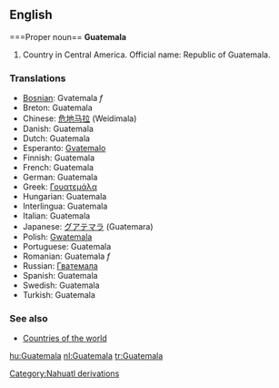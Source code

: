 ==English==

===Proper noun==
'''Guatemala'''
{{wikipedia}}
# Country in Central America. Official name: Republic of Guatemala.
===Translations===
*[[Bosnian]]: Gvatemala ''f''
*Breton: Guatemala
*Chinese: [[危地马拉]] (Weidimala)
*Danish: Guatemala
*Dutch: Guatemala
*Esperanto: [[Gvatemalo]]
*Finnish: Guatemala
*French: Guatemala
*German: Guatemala
*Greek: [[Γουατεμάλα]]
*Hungarian: Guatemala
*Interlingua: Guatemala
*Italian: Guatemala
*Japanese: [[グアテマラ]] (Guatemara)
*Polish: [[Gwatemala]]
*Portuguese: Guatemala
*Romanian: Guatemala ''f''
*Russian: [[Гватемала]]
*Spanish: Guatemala
*Swedish: Guatemala
*Turkish: Guatemala

===See also===
* [[Countries of the world]]

[[Category:Nahuatl derivations]]

[[hu:Guatemala]]
[[nl:Guatemala]]
[[tr:Guatemala]]